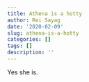 ```yaml
---
title: Athena is a hotty
author: Rei Sayag
date: '2020-02-09'
slug: athena-is-a-hotty
categories: []
tags: []
description: ''
---
```


Yes she is. 